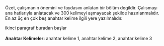 Özet, çalışmanın önemini ve faydasını anlatan bir bölüm degildir. Çalısmayı ana
hatlarıyla anlatacak ve 300 kelimeyi aşmayacak şekilde hazırlanmalıdır. En az üç en
çok beş anahtar kelime ilgili yere yazılmalıdır.  \par

ikinci paragraf buradan başlar\
\
**Anahtar Kelimeler:** anahtar kelime 1, anahtar kelime 2, anahtar kelime 3
 <!-- 
 Türkçe anahtar kelimeler küçük harfler ile(özel isimler hariç). virgülle ayır, en az üç tane. 
 -->
